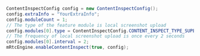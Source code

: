 
<PlatformWrapper platform="android">

```java
ContentInspectConfig config = new ContentInspectConfig();
config.extraInfo = "YourExtraInfo";
config.moduleCount = 1;
// The type of the feature module is local screenshot upload
config.modules[0].type = ContentInspectConfig.CONTENT_INSPECT_TYPE_SUPERVISE;
// The frequency of local screenshot upload is once every 2 seconds
config.modules[0].interval = 2;
mRtcEngine.enableContentInspect(true, config);
```

</PlatformWrapper>